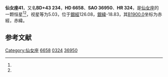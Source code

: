{{Starbox begin
| name = 仙女座41
}}
{{Starbox observe
| epoch = [[J2000.0|J2000.0]]
| constell = [[仙女座|仙女座]]<ref name=SIMBAD>{{cite web
 | url=http://simbad.u-strasbg.fr/simbad/sim-id?Ident=HR+324
 | title=Pulsating variable Star
 | publisher=Centre de Données astronomiques de Strasbourg
 | work=SIMBAD
 | accessdate=2012-07-13
 | archive-date=2019-08-03
 | archive-url=https://web.archive.org/web/20190803053020/http://simbad.u-strasbg.fr/simbad/sim-id?Ident=HR+324
 }}</ref><ref name=DATA>{{cite web
 | url=http://vizier.u-strasbg.fr/viz-bin/VizieR-5?-out.add=.&-source=5050&-corr=PK=HR&-out.max=9999&HR=324
 | title =VizieR Detailed Page
 | accessdate=2012-07-13}}</ref>
| 星官 = 
| ra = {{RA|1|8|0.9}}<ref name=SIMBAD /><ref name=DATA />
| dec = {{DEC|+43|56|31}}<ref name=SIMBAD /><ref name=DATA />
| appmag_v = 5.03<ref name=SIMBAD /><ref name=DATA />
}}
{{Starbox character
| class = A3m<ref name=SIMBAD /><ref name=DATA />
| b-v = 0.11<ref name=SIMBAD /><ref name=DATA />
| u-b = 0.14<ref name=SIMBAD /><ref name=DATA />
| r-i = 0.04<ref name=SIMBAD /><ref name=DATA />
| variable = 
}}
{{Starbox astrometry
| radial_v = 0.14
| prop_mo_ra = 9
| parallax = 0.031
| p_error = 
}}
{{Starbox catalog
| names =BD+43 234，[[SAO星表|SAO]] 36950，[[HD星表|HD]] 6658，[[HR星表|HR]] 324}}
{{Starbox reference |Simbad=HR+324}}
{{Starbox end}}

'''仙女座41'''，又名'''BD+43 234'''，'''HD 6658'''、'''SAO 36950'''、'''HR 324'''，是[[仙女座|仙女座]]的一颗恒星<ref name=SIMBAD /><ref name=DATA />，视星等为5.03，位于[[銀道座標系|銀經]]126.08，[[銀道座標系|銀緯]]-18.83，其[[B1900.0|B1900.0]]坐标为赤經{{RA|1|2|16.2}}，赤緯{{DEC|+43|-18.83|34}}。

== 参考文献 ==
{{reflist}}

{{star-stub}}

{{仙女座恒星}}
[[Category:仙女座|Category:仙女座]]
[[Category:HD和HDE天體|6658]]
[[Category:HR天體|0324]]
[[Category:SAO天體|36950]]